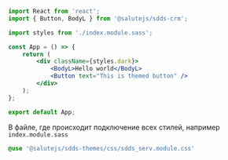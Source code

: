 
<TipCssModules isSass/>

```jsx
import React from 'react';
import { Button, BodyL } from '@salutejs/sdds-crm';

import styles from './index.module.sass';

const App = () => {
    return (
        <div className={styles.dark}>
            <BodyL>Hello world</BodyL>
            <Button text="This is themed button" />
        </div>
    );
};

export default App;
```

В файле, где происходит подключение всех стилей, например `index.module.sass`

```sass
@use '@salutejs/sdds-themes/css/sdds_serv.module.css'
```

